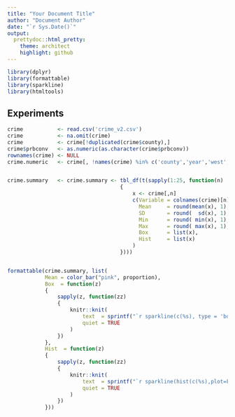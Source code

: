 ```yaml
---
title: "Your Document Title"
author: "Document Author"
date: "`r Sys.Date()`"
output:
  prettydoc::html_pretty:
    theme: architect
    highlight: github
---
```


```r
library(dplyr)
library(formattable)
library(sparkline)
library(htmltools)
```

## Experiments

```r
crime           <- read.csv('crime_v2.csv')
crime           <- na.omit(crime)
crime           <- crime[!duplicated(crime$county),]
crime$prbconv   <- as.numeric(as.character(crime$prbconv))
rownames(crime) <- NULL
crime.numeric   <- crime[, !names(crime) %in% c('county','year','west','central','urban')]


crime.summary   <- crime.summary <- tbl_df(t(sapply(1:25, function(n)
                                    {
                                        x <- crime[,n]
                                        c(Variable = colnames(crime)[n],
                                          Mean     = round(mean(x), 1),
                                          SD       = round(  sd(x), 1),
                                          Min      = round( min(x), 1),
                                          Max      = round( max(x), 1),
                                          Box      = list(x),
                                          Hist     = list(x)
                                        )
                                    })))


formattable(crime.summary, list(
            Mean = color_bar("pink", proportion),
            Box  = function(z)
            {
                sapply(z, function(zz)
                {
                    knitr::knit(
                        text  = sprintf("`r sparkline(c(%s), type = 'box')`", paste0(zz, collapse = ",")),
                        quiet = TRUE
                    )
                })
            },
            Hist  = function(z)
            {
                sapply(z, function(zz)
                {
                    knitr::knit(
                        text  = sprintf("`r sparkline(hist(c(%s),plot=F)$counts, type = 'bar')`", paste0(zz, collapse = ",")),
                        quiet = TRUE
                    )
                })
            }))
```

